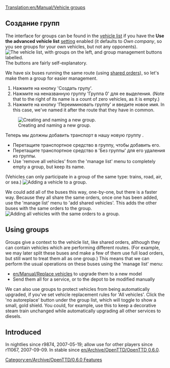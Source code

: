[[Translation:en/Manual/Vehicle groups]]
{{ru/Перевод|en/Manual/Vehicle groups|0}}


{{ru/Manual/Tutorial/Учебник}}

== Создание групп ==
{{ru/Заметка|Одновременно транспортное средство может быть только в одной группе}}
The interface for groups can be found in the [[en/Manual/Vehicle lists|vehicle list]] if you have the '''Use the advanced vehicle list''' [[en/Archive/Manual/Settings/Advanced Settings|setting]] enabled (it defaults to ''Own company'', so you see groups for your own vehicles, but not any opponents).
[[File:en/Manual/Groups-ungrouped.png|none|frame|The vehicle list, with groups on the left, and group management buttons labelled.]]
The buttons are fairly self-explanatory.

We have six buses running the same route (using [[en/Manual/Orders#shared-orders-2|shared orders]]), so let's make them a group for easier management.
# Нажмите на кнопку 'Создать групу'.
# Нажмите на неназванную группу 'Группа 0' для ее выделения. (Note that to the right of its name is a count of zero vehicles, as it is empty.)
# Нажмите на кнопку 'Переиминовать группу' и введите новое имя. In this case, we've named it after the route that they have in common.
[[File:en/Manual/Groups-newname.png|center|frame|Creating and naming a new group.]]

Теперь мы должны добавить транспорт в нашу новую группу .
* Перетащите транспортное средство в группу, чтобы добавить его.
* Перетащите транспортное средство в 'Без группы' для его удаления из группы.
* Use 'remove all vehicles' from the 'manage list' menu to completely empty a group, but keep its name.
(Vehicles can only participate in a group of the same type: trains, road, air, or sea.)
[[File:en/Manual/Groups-dragbus.png|center|frame|Adding a vehicle to a group.]]

We could add all of the buses this way, one-by-one, but there is a faster way.
Because they all share the same orders, once one has been added, use the 'manage list' menu to 'add shared vehicles'.
This adds the other buses with the same orders to the group.
[[File:en/Manual/Groups-addshared.png|center|frame|Adding all vehicles with the same orders to a group.]]

== Using groups ==
Groups give a context to the vehicle list, like shared orders, although they can contain vehicles which are performing different routes.
(For example, we may later split these buses and make a few of them use full load orders, but still want to treat them all as one group.)
This means that we can perform the usual operations on these buses using the 'manage list' menu:
* [[en/Manual/Replace vehicles]] to upgrade them to a new model
* Send them all for a service, or to the depot to be modified manually

We can also use groups to protect vehicles from being automatically upgraded, if you've set vehicle replacement rules for 'All vehicles'.
Click the 'no autoreplace' button under the group list, which will toggle to show a small, gold shield.
You could, for example, use this to keep a decorative steam train unchanged while automatically upgrading all other services to diesels.

== Introduced ==
In nightlies since r9874, 2007-05-19; allow use for other players since r11067, 2007-09-09. In stable since [[en/Archive/OpenTTD/OpenTTD 0.6.0]].

[[Category:en/Archive/OpenTTD/0.6.0 Features]]